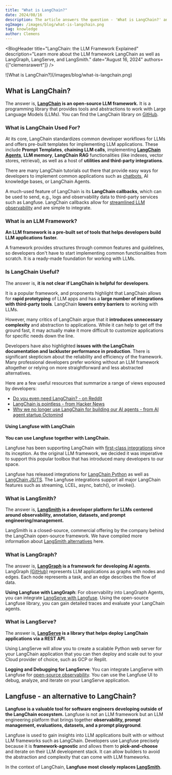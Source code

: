 ```yaml
---
title: "What is LangChain?"
date: 2024/08/16
description: The article answers the question - 'What is LangChain?' and provides insight into the advantages and disadvantages of using LangChain to build LLM applications. It also touches on LangServe, LangGraph, and LangSmith.
ogImage: /images/blog/what-is-langchain.png
tag: knowledge
author: Clemens
---
```



<BlogHeader
  title="LangChain: the LLM Framework Explained"
  description="Learn more about the LLM framework LangChain as well as LangGraph, LangServe, and LangSmith."
  date="August 16, 2024"
  authors={["clemensrawert"]}
/>

<Frame border fullWidth>
  ![What is LangChain?](/images/blog/what-is-langchain.png)
</Frame>

## What is LangChain?

The answer is, **[LangChain](https://langchain.com) is an open-source LLM framework.** It is a programming library that provides tools and abstractions to work with Large Language Models (LLMs). You can find the LangChain library on [GitHub](https://github.com/langchain-ai/langchain).

### What is LangChain Used For?

At its core, LangChain standardizes common developer workflows for LLMs and offers pre-built templates for implementing LLM applications. These include **Prompt Templates**, **chaining LLM calls**, implementing [**LangChain Agents**](https://python.langchain.com/v0.1/docs/modules/agents/), **LLM memory**, **LangChain RAG** functionalities (like indexes, vector stores, retrieval), as well as a host of **utilities and third-party integrations**.

There are many LangChain tutorials out there that provide easy ways for developers to implement common applications such as [chatbots](/blog/qa-chatbot-for-langfuse-docs), AI knowledge bases, or LangChain Agents.

A much-used feature of LangChain is its **LangChain callbacks**, which can be used to send, e.g., logs and observability data to third-party services such as Langfuse. LangChain callbacks allow for [streamlined LLM observability](/docs/integrations/langchain/tracing) and are simple to integrate.

### What is an LLM Framework?

**An LLM framework is a pre-built set of tools that helps developers build LLM applications faster.**

A framework provides structures through common features and guidelines, so developers don't have to start implementing common functionalities from scratch. It is a ready-made foundation for working with LLMs.

### Is LangChain Useful?

The answer is, **it is not clear if LangChain is helpful for developers**.

It is a popular framework, and proponents highlight that LangChain allows for **rapid prototyping** of LLM apps and has a **large number of integrations with third-party tools**. LangChain **lowers entry barriers** to working with LLMs.

However, many critics of LangChain argue that it **introduces unnecessary complexity** and abstraction to applications. While it can help to get off the ground fast, it may actually make it more difficult to customize applications for specific needs down the line.

Developers have also highlighted **issues with the LangChain documentation and lackluster performance in production**. There is significant skepticism about the reliability and efficiency of the framework. Many professional developers prefer working without an LLM framework altogether or relying on more straightforward and less abstracted alternatives.

Here are a few useful resources that summarize a range of views espoused by developers:

- [Do you even need LangChain? - on Reddit](https://www.reddit.com/r/LangChain/comments/1cu6wjg/do_you_even_need_langchain/)
- [LangChain is pointless - from Hacker News](https://news.ycombinator.com/item?id=36645575)
- [Why we no longer use LangChain for building our AI agents - from AI agent startup Octomind](https://www.octomind.dev/blog/why-we-no-longer-use-langchain-for-building-our-ai-agents)

#### Using Langfuse with LangChain

**You can use Langfuse together with LangChain.**

Langfuse has been supporting LangChain with [first-class integrations](docs/integrations/langchain/tracing) since its inception. As the original LLM framework, we decided it was imperative to support this popular toolbox that has introduced many developers to our space.

Langfuse has released integrations for [LangChain Python](/docs/integrations/langchain/example-python) as well as [LangChain JS/TS](/docs/integrations/langchain/example-javascript). The Langfuse integrations support all major LangChain features such as streaming, LCEL, async, batch(), or invoke().

### What is LangSmith?

The answer is, **[LangSmith](https://www.langchain.com/langsmith) is a developer platform for LLMs centered around observability, annotation, datasets, and prompt engineering/management.**

LangSmith is a closed-source, commercial offering by the company behind the LangChain open-source framework. We have compiled more information about [LangSmith alternatives](/faq/all/langsmith-alternative) here.

### What is LangGraph?

The answer is, **[LangGraph](https://www.langchain.com/langgraph) is a framework for developing AI agents**. LangGraph [(GitHub)](https://github.com/langchain-ai/langgraph) represents LLM applications as graphs with nodes and edges. Each node represents a task, and an edge describes the flow of data.

**Using Langfuse with LangGraph**: For observability into LangGraph Agents, you can integrate [LangServe with Langfuse](/docs/integrations/langchain/example-python-langgraph). Using the open-source Langfuse library, you can gain detailed traces and evaluate your LangChain agents.

### What is LangServe?

The answer is, **[LangServe](https://python.langchain.com/v0.2/docs/langserve/) is a library that helps deploy LangChain applications via a REST API**.

Using LangServe will allow you to create a scalable Python web server for your LangChain application that you can then deploy and scale out to your Cloud provider of choice, such as GCP or Replit.

**Logging and Debugging for LangServe**: You can integrate LangServe with Langfuse for [open-source observability](/docs/integrations/langchain/example-python-langserve). You can use the Langfuse UI to debug, analyze, and iterate on your LangServe application.

## Langfuse - an alternative to LangChain?

**Langfuse is a valuable tool for software engineers developing outside of the LangChain ecosystem.** Langfuse is not an LLM framework but an LLM engineering platform that brings together **observability, prompt management, evaluations, datasets, and a prompt playground**.

Langfuse is used to gain insights into LLM applications built with or without LLM frameworks such as LangChain. Developers use Langfuse precisely because it is **framework-agnostic** and allows them to **pick-and-choose** and iterate on their LLM development stack. It can allow builders to avoid the abstraction and complexity that can come with LLM frameworks.

In the context of LangChain, **Langfuse most closely replaces [LangSmith](/faq/all/langsmith-alternative)**.
